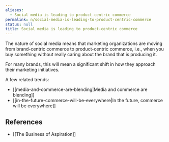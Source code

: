 ```yaml
---
aliases:
  - Social media is leading to product-centric commerce
permalink: n/social-media-is-leading-to-product-centric-commerce
status: null
title: Social media is leading to product-centric commerce
---
```

The nature of social media means that marketing organizations are moving from brand-centric commerce to product-centric commerce, i.e., when you buy something without really caring about the brand that is producing it.

For many brands, this will mean a significant shift in how they approach their marketing initiatives.

A few related trends:

- [[media-and-commerce-are-blending|Media and commerce are blending]]
- [[in-the-future-commerce-will-be-everywhere|In the future, commerce will be everywhere]]

## References

- [[The Business of Aspiration]]

